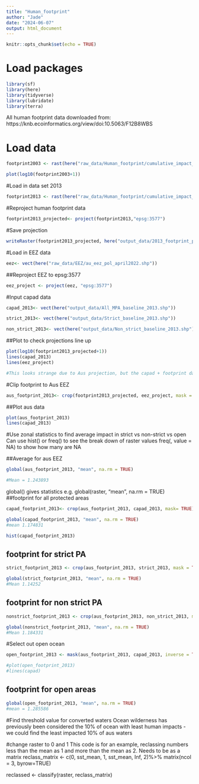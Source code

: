 ```yaml
---
title: "Human_footprint"
author: "Jade"
date: "2024-06-07"
output: html_document
---
```


```r
knitr::opts_chunk$set(echo = TRUE)
```


# Load packages
```r
library(sf)
library(here)
library(tidyverse)
library(lubridate)
library(terra)
```

All human footprint data downloaded from: https://knb.ecoinformatics.org/view/doi:10.5063/F12B8WBS


# Load data

```r
footprint2003 <- rast(here("raw_data/Human_footprint/cumulative_impact_2003.tif"))
```

```r
plot(log10(footprint2003+1))
```

#Load in data set 2013
```r
footprint2013 <- rast(here("raw_data/Human_footprint/cumulative_impact_2013.tif"))
```


#Reproject human footprint data 
```r
footprint2013_projected<- project(footprint2013,"epsg:3577")
```

#Save projection 
```r
writeRaster(footprint2013_projected, here("output_data/2013_footprint_projected.tif"), overwrite = FALSE)
```

#Load in EEZ data 
```r
eez<- vect(here("raw_data/EEZ/au_eez_pol_april2022.shp"))
```

##Reproject EEZ to epsg:3577 
```r
eez_project <- project(eez, "epsg:3577")
```

#Input capad data 
```r
capad_2013<- vect(here("output_data/All_MPA_baseline_2013.shp"))

strict_2013<- vect(here("output_data/Strict_baseline_2013.shp"))

non_strict_2013<- vect(here("output_data/Non_strict_baseline_2013.shp"))

```

##Plot to check projections line up 
```r
plot(log10(footprint2013_projected+1))
lines(capad_2013)
lines(eez_project)

#This looks strange due to Aus projection, but the capad + footprint data sets line up  
```


#Clip footprint to Aus EEZ
```r
aus_footprint_2013<- crop(footprint2013_projected, eez_project, mask = TRUE)

```

##Plot aus data 
```r
plot(aus_footprint_2013)
lines(capad_2013)
```


#Use zonal statistics to find average impact in strict vs non-strict vs open 
Can use hist() or freq() to see the break down of raster values 
freq(, value = NA) to show how many are NA

##Average for aus EEZ
```r
global(aus_footprint_2013, "mean", na.rm = TRUE)

#Mean = 1.243893
```


global() gives statistics e.g. global(raster, "mean", na.rm = TRUE)
##footprint for all protected areas
```r
capad_footprint_2013<- crop(aus_footprint_2013, capad_2013, mask= TRUE)

global(capad_footprint_2013, "mean", na.rm = TRUE)
#mean 1.174831

hist(capad_footprint_2013)
```

## footprint for strict PA
```r
strict_footprint_2013 <- crop(aus_footprint_2013, strict_2013, mask = TRUE)

global(strict_footprint_2013, "mean", na.rm = TRUE)
#Mean 1.14252
```

## footprint for non strict PA 
```r
nonstrict_footprint_2013 <- crop(aus_footprint_2013, non_strict_2013, mask = TRUE)

global(nonstrict_footprint_2013, "mean", na.rm = TRUE)
#Mean 1.184331
```


#Select out open ocean
```r
open_footprint_2013 <- mask(aus_footprint_2013, capad_2013, inverse = TRUE)

#plot(open_footprint_2013)
#lines(capad)

```

## footprint for open areas
```r
global(open_footprint_2013, "mean", na.rm = TRUE)
#mean = 1.285586

```


#Find threshold value for converted waters 
Ocean wilderness has previously been considered the 10% of ocean with least human impacts - we could find the least impacted 10% of aus waters 

#change raster to 0 and 1 
This code is for an example, reclassing numbers less than the mean as 1 and more than the mean as 2. Needs to be as a matrix 
reclass_matrix <- c(0, sst_mean, 1, 
                    sst_mean, Inf, 2)%>% 
                    matrix(ncol = 3, byrow=TRUE)
                    
reclassed <- classify(raster, reclass_matrix)
                    